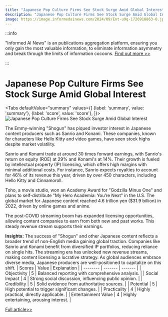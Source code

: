```yaml
---
title: "Japanese Pop Culture Firms See Stock Surge Amid Global Interest"
description: "Japanese Pop Culture Firms See Stock Surge Amid Global Interest"
image: https://image.informedainews.com/2024/09/Ent-u9q-1726918863-0.jpg
---
```



:::info

"Informed AI News" is an publications aggregation platform, ensuring you only gain the most valuable information, to eliminate information asymmetry and break through the limits of information cocoons.  [Find out more >>](/)

:::

# Japanese Pop Culture Firms See Stock Surge Amid Global Interest


<Tabs
	defaultValue="summary"
	values={[
	{label: 'summary', value: 'summary'},
	{label: 'score', value: 'score'},
]}>
<TabItem value="summary">
<img
  src="https://image.informedainews.com/2024/09/Ent-u9q-1726918863-0.jpg"
  alt="Japanese Pop Culture Firms See Stock Surge Amid Global Interest"
/>



The Emmy-winning "Shogun" has piqued investor interest in Japanese content producers such as Sanrio and Konami. These companies, known for characters like Hello Kitty and video games, have seen stock highs despite market volatility.

Sanrio and Konami trade at around 30 times forward earnings, with Sanrio's return on equity (ROE) at 29% and Konami's at 14%. Their growth is fueled by intellectual property (IP) licensing, which offers high margins with minimal additional costs. For instance, Sanrio expects royalties to account for 46% of its revenue this year, driven by over 450 characters, including Hello Kitty and Cinnamoroll.

Toho, a movie studio, won an Academy Award for "Godzilla Minus One" and plans to self-distribute "My Hero Academia: You’re Next" in the U.S. The global market for Japanese content reached 4.6 trillion yen ($31.9 billion) in 2022, driven by online games and anime.

The post-COVID streaming boom has expanded licensing opportunities, allowing content companies to earn from both new and past works. This steady revenue stream supports their earnings.

**Insights:**
The success of "Shogun" and other Japanese content reflects a broader trend of non-English media gaining global traction. Companies like Sanrio and Konami benefit from diversified IP portfolios, reducing reliance on single hits. The streaming era has unlocked new revenue streams, making content licensing a lucrative strategy. As global audiences embrace diverse media, Japanese producers are well-positioned to capitalize on this shift.
</TabItem>
<TabItem value="score">
	| Scores     | Value   | Explanation |
	| -------- | ------- | ------- |
	| Objectivity  | 5    | Balanced reporting with comprehensive analysis.    |
	| Social Impact | 4     | Strong social discussion, influencing public opinion.    |
	| Credibility    | 5    | Solid evidence from authoritative sources.    |
	| Potential    | 5    | High potential to trigger significant changes.    |
	| Practicality    | 4    | Highly practical, directly applicable.    |
	| Entertainment Value    | 4    | Highly entertaining, arousing interest.    |
</TabItem>
</Tabs>

[Full article>>](https://asia.nikkei.com/Business/Markets/Equities/Shogun-shines-stock-market-spotlight-on-Japan-pop-culture)
